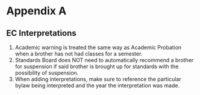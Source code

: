 # Appendix A

## EC Interpretations

1. Academic warning is treated the same way as Academic Probation when a brother has not had classes for a semester.
1. Standards Board does NOT need to automatically recommend a brother for suspension if said brother is brought up for standards with the possibility of suspension.
1. When adding interpretations, make sure to reference the particular bylaw being interpreted and the year the interpretation was made.
